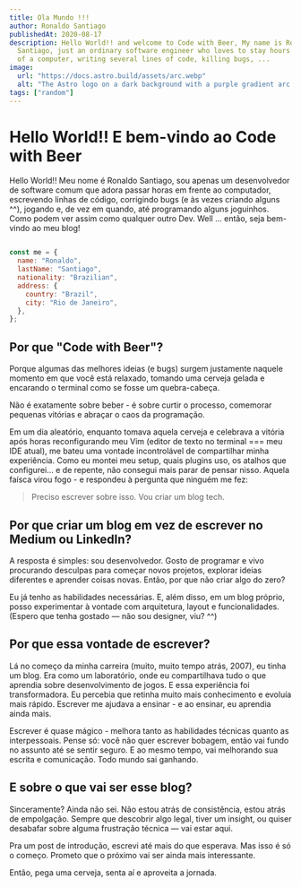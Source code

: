 ```yaml
---
title: Ola Mundo !!!
author: Ronaldo Santiago
publishedAt: 2020-08-17
description: Hello World!! and welcome to Code with Beer, My name is Ronaldo
  Santiago, just an ordinary software engineer who loves to stay hours in front
  of a computer, writing several lines of code, killing bugs, ...
image:
  url: "https://docs.astro.build/assets/arc.webp"
  alt: "The Astro logo on a dark background with a purple gradient arc."
tags: ["random"]
---
```

# Hello World!! E bem-vindo ao **Code with Beer**

Hello World!! Meu nome é Ronaldo Santiago, sou apenas um desenvolvedor de software comum que adora passar horas em frente ao computador, escrevendo linhas de código, corrigindo bugs (e às vezes criando alguns ^^), jogando e, de vez em quando, até programando alguns joguinhos. Como podem ver assim como qualquer outro Dev. Well ... então, seja bem-vindo ao meu blog!

```javascript

const me = {
  name: "Ronaldo",
  lastName: "Santiago",
  nationality: "Brazilian",
  address: {
    country: "Brazil",
    city: "Rio de Janeiro",
  },
};
```

## Por que "Code with Beer"?

Porque algumas das melhores ideias (e bugs) surgem justamente naquele momento em que você está relaxado, tomando uma cerveja gelada e encarando o terminal como se fosse um quebra-cabeça.

Não é exatamente sobre beber - é sobre curtir o processo, comemorar pequenas vitórias e abraçar o caos da programação.

Em um dia aleatório, enquanto tomava aquela cerveja e celebrava a vitória após horas reconfigurando meu Vim (editor de texto no terminal === meu IDE atual), me bateu uma vontade incontrolável de compartilhar minha experiência. Como eu montei meu setup, quais plugins uso, os atalhos que configurei… e de repente, não consegui mais parar de pensar nisso. Aquela faísca virou fogo - e respondeu à pergunta que ninguém me fez:

> Preciso escrever sobre isso. Vou criar um blog tech.

## Por que criar um blog em vez de escrever no Medium ou LinkedIn?

A resposta é simples: sou desenvolvedor. Gosto de programar e vivo procurando desculpas para começar novos projetos, explorar ideias diferentes e aprender coisas novas. Então, por que não criar algo do zero?

Eu já tenho as habilidades necessárias. E, além disso, em um blog próprio, posso experimentar à vontade com arquitetura, layout e funcionalidades. (Espero que tenha gostado — não sou designer, viu? ^^)

## Por que essa vontade de escrever?

Lá no começo da minha carreira (muito, muito tempo atrás, 2007), eu tinha um blog. Era como um laboratório, onde eu compartilhava tudo o que aprendia sobre desenvolvimento de jogos. E essa experiência foi transformadora. Eu percebia que retinha muito mais conhecimento e evoluía mais rápido. Escrever me ajudava a ensinar - e ao ensinar, eu aprendia ainda mais.

Escrever é quase mágico - melhora tanto as habilidades técnicas quanto as interpessoais. Pense só: você não quer escrever bobagem, então vai fundo no assunto até se sentir seguro. E ao mesmo tempo, vai melhorando sua escrita e comunicação. Todo mundo sai ganhando.

## E sobre o que vai ser esse blog?

Sinceramente? Ainda não sei. Não estou atrás de consistência, estou atrás de empolgação. Sempre que descobrir algo legal, tiver um insight, ou quiser desabafar sobre alguma frustração técnica — vai estar aqui.

Pra um post de introdução, escrevi até mais do que esperava. Mas isso é só o começo. Prometo que o próximo vai ser ainda mais interessante.

Então, pega uma cerveja, senta aí e aproveita a jornada.
